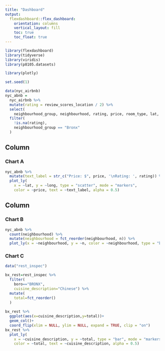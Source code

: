 ```yaml
---
title: "Dashboard"
output: 
  flexdashboard::flex_dashboard:
    orientation: columns
    vertical_layout: fill
    toc: true
    toc_float: true
---
```


```r
library(flexdashboard)
library(tidyverse)
library(viridis)
library(p8105.datasets)

library(plotly)
```

```r
set.seed(1)

data(nyc_airbnb)
nyc_abnb = 
  nyc_airbnb %>% 
  mutate(rating = review_scores_location / 2) %>%
  select(
    neighbourhood_group, neighbourhood, rating, price, room_type, lat, long) %>%
  filter(
    !is.na(rating), 
    neighbourhood_group == "Bronx"
  )
```

Column {data-width=650}
-----------------------------------------------------------------------

### Chart A

```r
nyc_abnb %>%
  mutate(text_label = str_c("Price: $", price, '\nRating: ', rating)) %>% 
  plot_ly(
    x = ~lat, y = ~long, type = "scatter", mode = "markers",
    color = ~price, text = ~text_label, alpha = 0.5)

```


Column {data-width=350}
-----------------------------------------------------------------------

### Chart B

```r
nyc_abnb %>% 
  count(neighbourhood) %>% 
  mutate(neighbourhood = fct_reorder(neighbourhood, n)) %>% 
  plot_ly(x = ~neighbourhood, y = ~n, color = ~neighbourhood, type = "bar")
```

### Chart C

```r
data("rest_inspec")

bx_rest=rest_inspec %>% 
  filter(
    boro=="BRONX",
    cuisine_description="Chinese") %>% 
  mutate(
    total=fct_reorder()
  )
  
bx_rest %>% 
  ggplot(aes(x=cuisine_description,y=total))+
  geom_col()+
  coord_flip(xlim = NULL, ylim = NULL, expand = TRUE, clip = "on")
bx_rest %>% 
  plot_ly(
    x = ~cuisine_description, y = ~total, type = "bar", mode = "markers",
    color = ~total, text = ~cuisine_description, alpha = 0.5)
```

